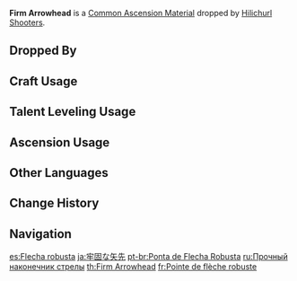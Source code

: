 {{Item Infobox
|id           = 112011
|image        = Item Firm Arrowhead.png
|type         = Common Ascension Materials
|group        = Hilichurl Arrowheads
|group2       = General Enemy Drops
|invCategory  = Character Development Items
|rarity       = 1
|description  = A roughly produced arrowhead. Though unimpressive, neither it nor the bow should be underestimated, for even the bravest knight can be felled by an arrow from the rear.
|source1      = Dropped by [[Hilichurl Shooters]]
|source2      = 
}}
'''Firm Arrowhead''' is a [[Common Ascension Material]] dropped by [[Hilichurl Shooters]].

==Dropped By==
{{Dropped By}}

==Craft Usage==
{{Craft Usage}}

==Talent Leveling Usage==
{{Talent Leveling Usage}}

==Ascension Usage==
{{Ascension Usage}}

==Other Languages==
{{Other Languages
|en      = Firm Arrowhead
|zhs     = 牢固的箭簇
|zhs_rm  = Láogù De Jiàncù
|zht     = 牢固的箭鏃
|zht_rm  = Láogù De Jiàncù
|zh_tl   = Solid Arrowhead
|ja      = 牢固な矢先
|ja_rm   = Rouko-na Yasaki
|ja_tl   = Firm Arrowhead
|ko      = 견고한 화살촉
|ko_rm   = Gyeongohan Hwasalchok
|ko_tl   = Solid Arrowhead
|es      = Flecha robusta
|es_tl   = Robust Arrow
|fr      = Pointe de flèche robuste
|fr_tl   = Robust Arrowhead
|ru      = Прочный наконечник стрелы
|ru_tl   = Firm Arrowhead
|th      = Firm Arrowhead
|vi      = Mũi Tên Chắc Chắn
|vi_tl   = 
|de      = Stabile Bolzenspitze
|de_tl   = Sturdy Quarrel Tip
|id      = Firm Arrowhead
|pt      = Ponta de Flecha Robusta
|pt_tl   = 
}}

==Change History==
{{Change History|1.0}}

==Navigation==
{{Development Item Navbox|type=Common Ascension Materials}}

[[es:Flecha robusta]]
[[ja:牢固な矢先]]
[[pt-br:Ponta de Flecha Robusta]]
[[ru:Прочный наконечник стрелы]]
[[th:Firm Arrowhead]]
[[fr:Pointe de flèche robuste]]